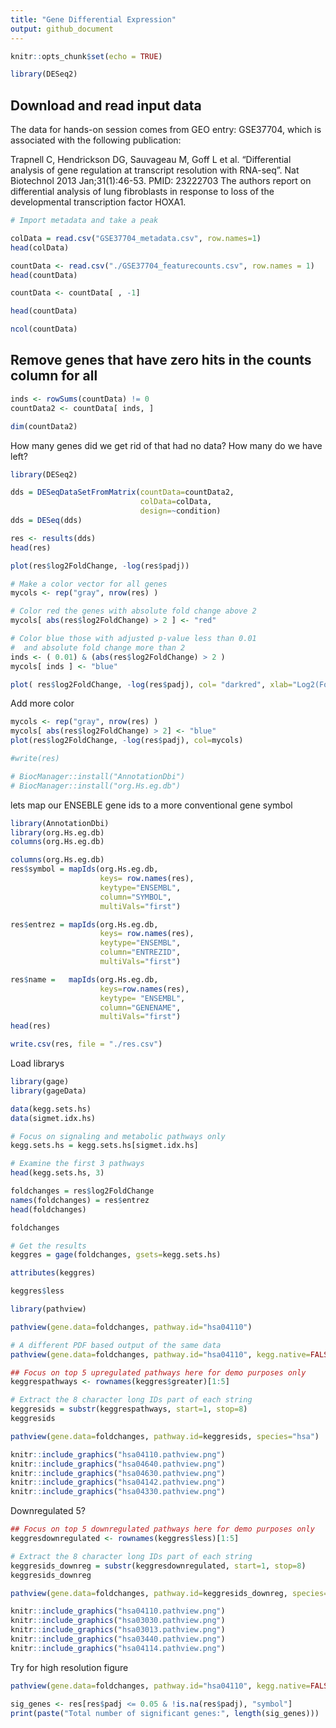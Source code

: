 ```yaml
---
title: "Gene Differential Expression"
output: github_document
---
```


```r
knitr::opts_chunk$set(echo = TRUE)
```

```r
library(DESeq2)
```

## Download and read input data

The data for hands-on session comes from GEO entry: GSE37704, which is associated with the following publication:

Trapnell C, Hendrickson DG, Sauvageau M, Goff L et al. "Differential analysis of gene regulation at transcript resolution with RNA-seq". Nat Biotechnol 2013 Jan;31(1):46-53. PMID: 23222703
The authors report on differential analysis of lung fibroblasts in response to loss of the developmental transcription factor HOXA1.

```r
# Import metadata and take a peak

colData = read.csv("GSE37704_metadata.csv", row.names=1)
head(colData)
```

```r
countData <- read.csv("./GSE37704_featurecounts.csv", row.names = 1)
head(countData)
```

```r
countData <- countData[ , -1]

head(countData)
```



```r
ncol(countData)
```

## Remove genes that have zero hits in the counts column for all 
```r
inds <- rowSums(countData) != 0
countData2 <- countData[ inds, ]
```

```r
dim(countData2)
```

How many genes did we get rid of that had no data? How many do we have left?

```r
library(DESeq2)
```

```r
dds = DESeqDataSetFromMatrix(countData=countData2,
                             colData=colData,
                             design=~condition)
dds = DESeq(dds)
```

```r
res <- results(dds)
head(res)

plot(res$log2FoldChange, -log(res$padj))

# Make a color vector for all genes
mycols <- rep("gray", nrow(res) )

# Color red the genes with absolute fold change above 2
mycols[ abs(res$log2FoldChange) > 2 ] <- "red"

# Color blue those with adjusted p-value less than 0.01
#  and absolute fold change more than 2
inds <- ( 0.01) & (abs(res$log2FoldChange) > 2 )
mycols[ inds ] <- "blue"

plot( res$log2FoldChange, -log(res$padj), col= "darkred", xlab="Log2(FoldChange)", ylab="-Log(P-value)" )
```

Add more color

```r

mycols <- rep("gray", nrow(res) )
mycols[ abs(res$log2FoldChange) > 2] <- "blue"
plot(res$log2FoldChange, -log(res$padj), col=mycols)

```

```r
#write(res)
```

```r
# BiocManager::install("AnnotationDbi")
# BiocManager::install("org.Hs.eg.db")
```

lets map our ENSEBLE gene ids to a more conventional gene symbol 


```r
library(AnnotationDbi)
library(org.Hs.eg.db)
columns(org.Hs.eg.db)
```

```r
columns(org.Hs.eg.db)
res$symbol = mapIds(org.Hs.eg.db,
                    keys= row.names(res), 
                    keytype="ENSEMBL",
                    column="SYMBOL",
                    multiVals="first")

res$entrez = mapIds(org.Hs.eg.db,
                    keys= row.names(res),
                    keytype="ENSEMBL",
                    column="ENTREZID",
                    multiVals="first")

res$name =   mapIds(org.Hs.eg.db,
                    keys=row.names(res),
                    keytype= "ENSEMBL",
                    column="GENENAME",
                    multiVals="first")
head(res)
```

```r
write.csv(res, file = "./res.csv")
```

Load librarys 
```r
library(gage)
library(gageData)

data(kegg.sets.hs)
data(sigmet.idx.hs)
```

```r
# Focus on signaling and metabolic pathways only
kegg.sets.hs = kegg.sets.hs[sigmet.idx.hs]

# Examine the first 3 pathways
head(kegg.sets.hs, 3)
```


```r
foldchanges = res$log2FoldChange
names(foldchanges) = res$entrez
head(foldchanges)
```
```r
foldchanges
```

```r
# Get the results
keggres = gage(foldchanges, gsets=kegg.sets.hs)

attributes(keggres)
```
```r
keggres$less
```
```r
library(pathview)
```

```r
pathview(gene.data=foldchanges, pathway.id="hsa04110")

# A different PDF based output of the same data
pathview(gene.data=foldchanges, pathway.id="hsa04110", kegg.native=FALSE)
```

```r
## Focus on top 5 upregulated pathways here for demo purposes only
keggrespathways <- rownames(keggres$greater)[1:5]

# Extract the 8 character long IDs part of each string
keggresids = substr(keggrespathways, start=1, stop=8)
keggresids
```

```r
pathview(gene.data=foldchanges, pathway.id=keggresids, species="hsa")
```
```r
knitr::include_graphics("hsa04110.pathview.png")
knitr::include_graphics("hsa04640.pathview.png")
knitr::include_graphics("hsa04630.pathview.png")
knitr::include_graphics("hsa04142.pathview.png")
knitr::include_graphics("hsa04330.pathview.png")
```

Downregulated 5?

```r
## Focus on top 5 downregulated pathways here for demo purposes only
keggresdownregulated <- rownames(keggres$less)[1:5]

# Extract the 8 character long IDs part of each string
keggresids_downreg = substr(keggresdownregulated, start=1, stop=8)
keggresids_downreg
```

```r
pathview(gene.data=foldchanges, pathway.id=keggresids_downreg, species="hsa")
```

```r
knitr::include_graphics("hsa04110.pathview.png")
knitr::include_graphics("hsa03030.pathview.png")
knitr::include_graphics("hsa03013.pathview.png")
knitr::include_graphics("hsa03440.pathview.png")
knitr::include_graphics("hsa04114.pathview.png")
```

Try for high resolution figure

```r
pathview(gene.data=foldchanges, pathway.id="hsa04110", kegg.native=FALSE)
```

```r
sig_genes <- res[res$padj <= 0.05 & !is.na(res$padj), "symbol"]
print(paste("Total number of significant genes:", length(sig_genes)))
```



















